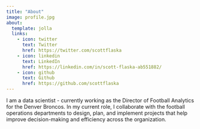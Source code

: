 ```yaml
---
title: "About"
image: profile.jpg
about:
  template: jolla
  links:
    - icon: twitter
      text: Twitter
      href: https://twitter.com/scottflaska
    - icon: linkedin
      text: LinkedIn
      href: https://linkedin.com/in/scott-flaska-ab551882/
    - icon: github
      text: Github
      href: https://github.com/scottflaska
---
```


I am a data scientist - currently working as the Director of Football Analytics for the Denver Broncos. In my current role, I collaborate with the football operations departments to design, plan, and implement projects that help improve decision-making and efficiency across the organization.
